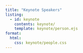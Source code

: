 ```yaml
---
title: "Keynote Speakers"
listing:
  - id: keynote 
    contents: keynote/
    template: keynote/person.ejs
format:
  html:
    css: keynote/people.css
---
```



